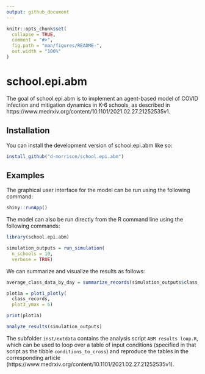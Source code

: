 ```yaml
---
output: github_document
---
```


<!-- README.md is generated from README.Rmd. Please edit that file -->

```r
knitr::opts_chunk$set(
  collapse = TRUE,
  comment = "#>",
  fig.path = "man/figures/README-",
  out.width = "100%"
)
```

# school.epi.abm

<!-- badges: start -->
<!-- badges: end -->

The goal of school.epi.abm is to implement an agent-based model of COVID infection and mitigation dynamics in K-6 schools, as described in 
https://www.medrxiv.org/content/10.1101/2021.02.27.21252535v1.

## Installation

You can install the development version of school.epi.abm like so:

``` r
install_github("d-morrison/school.epi.abm")
```

## Examples

The graphical user interface for the model can be run using the following command:

```r

shiny::runApp()

```

The model can also be run directly from the R command line using the following commands:

```r

library(school.epi.abm)

simulation_outputs = run_simulation(
  n_schools = 10,
  verbose = TRUE)

```

We can summarize and visualize the results as follows: 

```r

average_class_data_by_day = summarize_records(simulation_outputs$class_records)

plot1a = plot1_plotly(
  class_records,
  plot3_ymax = 6)

print(plot1a)

```

```r

analyze_results(simulation_outputs)

```

The subfolder `inst/extdata` contains the analysis script `ABM results loop.R`, which can be used to loop over a table of input conditions (specified in that script as the tibble `conditions_to_cross`) and reproduce the tables in the corresponding article (https://www.medrxiv.org/content/10.1101/2021.02.27.21252535v1).